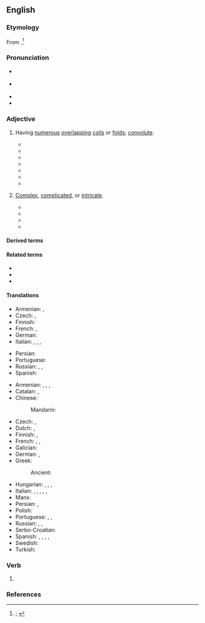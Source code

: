 ==English==
{{was wotd|2020|February|9}}

===Etymology===
From {{suffix|en|convolute|d}}.<ref>{{R:OED Online|pos=adj|id=40878|date=1893|nodot=yes}}; {{R:Lexico|pos=adj}}</ref>

===Pronunciation===
* {{a|RP}} {{IPA|en|/ˌkɒnvəˈl(j)uːtɪd/|/ˈkɒnvəl(j)uːtɪd/|/-vəʊ-/}}
* {{a|GA}} {{IPA|en|/ˌkɑnvəˈlutəd/|/ˈkɑnvəˌlutəd/|[-ɾəd]}}
* {{audio|en|En-us-convoluted.ogg|Audio (GA)}}
* {{hyphenation|en|con|vo|lut|ed}}

===Adjective===
{{en-adj}}

# {{lb|en|chiefly|anatomy|zoology}} Having [[numerous]] [[overlapping#Adjective|overlapping]] [[coil#Noun|coils]] or [[fold#Noun|folds]]; [[convolute]].
#: {{synonyms|en|meandrine|q1=biology, geology|obvolute|torquated|tortuous}}
#: {{antonyms|en|unconvoluted}}
#* {{quote-journal|en|author=Edward Tyson|authorlink=Edward Tyson|title=Lumbricus Latus, or a Discourse Read before the {{w|Royal Society}} of the Joynted Worm,{{nb...|wherein a Great Many Mistakes of Former Writers Concerning It, are Remarked; Its Natural History, from More Exact Observations is Attempted; and the Whole Urged, as a Difficulty against the Doctrine of Univocal Generation: by Edward Tyson M.D. Col. Med. Lond. nec non Reg. Societ. Soc.}}|journal=[[w:Philosophical Transactions of the Royal Society|Philosophical Transactions. Giving Some Accompt of the Present Undertakings, Studies and Labours of the Ingenious in Many Considerable Parts of the World]]|location=Oxford|publisher=Printed at the Theater, and are to be sold by [[w:Moses Pitt|Moses Pit]]{{nb...|at the Angel}}, and Samuel Smith{{nb...|at the Princes Arms in St. Pauls Church-yard London.}}|date={{J2G|10 April 1683}}|volume=XIII|issue=146|page=130|pageurl=https://books.google.com/books?id=wcJeAAAAcAAJ&pg=PA130|oclc=630046584|passage=[B]y the means of theſe ''hooks'', and Spikes it [a [[tapeworm]] in the intestines] might faſten it ſelf, and ſo prevent it's too eaſy ''ejection'' out of the body. For it being ſo very ''long'', and large too, and it's body in many places winding, and '''''convoluted''''', the deſcent of the ''fæces'' upon all occaſions would be apt to carry it out with them; had it not this hold, [...]}}
#* {{quote-book|en|author=John Hill|authorlink=John Hill (botanist)|entry=ANGUILLA, the Eel|entryurl=https://books.google.com/books?id=lzigAAAAMAAJ&pg=PP35|title=Urania: Or, A Compleat View of the Heavens; Containing the Antient and Modern Astronomy, in the Form of a Dictionary:{{nb...|Illustrated with a Great Number of Figures, Comprising All the Constellations, with the Stars Laid down According to Their Exact Situations and Magnitudes, from Repeated and Accurate Observations. In which, beside Explanations of All the Terms Used in that Science, by the Early as well as Late Authors, and in the Arabian, as well as the Egyptian and Grecian Astronomy, the Science is Traced from Its Origin to the Present Period, and, the Improvements Made, from Time to Time, are Laid down in a Plain and Familiar Manner. The Sun, Stars, Planets, and Comets are Described; and Their Theory Explained According to the Received Opinions of the Present Time; the Several Systems of the Universe are Delivered; and the Constellations are Described at Large, with the Number, Magnitude, and Situation of the Stars that Compose Them; Their Origin Explained According to the Egyptian Hieroglyphics, and the Grecian Fable; and a Very Particular Enquiry is Made into the History of Those Mentioned in the Sacred Writings, and in the Old Poets and Historians. A Work Intended for General Use, Intelligible to All Capacities, and Calculated for Entertainment as well as Instruction.}}|location=London|publisher=Printed for T. Gardner,{{nb...|at Cowley’s Head, in the Strand; and sold by all the booksellers in Great Britain and Ireland.}}|year=1754|oclc=836725522|passage=The figure [of the constellation Anguilla] is that of the common eel in that '''convoluted''' ſtate in which it is uſually ſeen when in motion.}}
#* {{quote-book|en|author=William P[aul] C[rillon] Barton|authorlink=William P. C. Barton|chapter=Listera convallarioides|title=A Flora of North America.{{nb...|Illustrated by Coloured Figures. Drawn from Nature.}}|location=Philadelphia, Pa.|publisher=[[w:Henry Charles Carey|H[enry] C[harles] Carey]] & [[w:Isaac Lea|I[saac] Lea]]{{nb...|—Chestnut Street.}}|year=1822|volume=II|page=8|pageurl=https://books.google.com/books?id=pQJBAQAAMAAJ&pg=PA4|oclc=10463433|passage=Petals five, generally reflected, the three exterior ovate, hollowed; the two interior longer and '''convoluted'''.}}
#* {{quote-book|en|author=George Brettingham Sowerby|authorlink=George Brettingham Sowerby I|chapter=Ammonites|chapterurl=https://books.google.com/books?id=XUZMAAAAcAAJ&pg=PP17|title=Number XXXIV. [...] of the Genera of Recent and Fossil Shells, for the Use of Students in Conchology and Geology|location=London|publisher=G. B. Sowerby,{{nb...|156, Regent Street.}}|date=31 March 1831|oclc=1125415761|passage=Among the various fossil shells which abound in the secondary beds, and which are not known in a recent state, one of the most remarkable and numerous is the Genus ''Ammonites'', commonly called ''Cornu Ammonis'' from its resemblance to the '''convoluted''' horn generally represented on the head of Jupiter Ammon in mythological history. [...] This Genus, which consists of discoid, '''convoluted''', chambered shells with contiguous volutions, the margins of whose septa are lobated and sinuous, and whose siphunculus is dorsal, is very nearly related to Nautilus, [...]}}
#* {{RQ:Conrad Nostromo|chapter=VII|page=347|passage=The great mass of cloud filling the head of the gulf had long red smears amongst its '''convoluted''' folds of grey and black, as of a floating mantle stained with blood.}}
#* {{quote-book|en|author=Roger Penrose|authorlink=Roger Penrose|chapter=Real Brains and Model Brains|title=[[w:The Emperor's New Mind|The Emperor’s New Mind: Concerning Computers, Minds and The Laws of Physics]]|location=Oxford, Oxfordshire|publisher={{w|Oxford University Press}}|year=1989|isbn=978-0-19-851973-7|edition2=paperback|location2=Oxford, Oxfordshire|publisher2=Oxford University Press|year2=1999|page2=483|pageurl2=https://books.google.com/books?id=iW8hyHwixtIC&pg=PA483|isbn2=978-0-19-286198-6|passage=Closer examination, however, begins to reveal the brain as having a much more intricate structure and sophisticated organization [...]. The large '''convoluted''' (and most porridge-like) portion on top is referred to as the ''cerebrum''.}}
#* {{quote-book|en|chapter=Make Me a Molecule|editor=Nina Hall|title=The Age of the Molecule|location=London|publisher={{w|Royal Society of Chemistry}}|year=1999|page=14|pageurl=https://books.google.com/books?id=JQ7LymJHpNAC&pg=PT1|isbn=978-0-85404-945-5|passage=Everyone is familiar with the Hollywood cliche of the 'mad scientist' crouching over '''convoluted''' glassware in which fuming green liquids bubble away.}}
# {{lb|en|figuratively}} [[complex#Adjective|Complex]], [[complicated#Adjective|complicated]], or [[intricate]].
#: {{synonyms|en|Thesaurus:complex}}
#: {{antonyms|en|unconvoluted}}
#: {{ux|en|He gave a '''convoluted''' explanation that amounted to little more than a weak excuse for his absence.}}
#* {{quote-book|en|author=R[obert] Walsh|authorlink=Robert Walsh (Irish writer)|chapter=IV|title=A Residence at Constantinople, during a Period Including the Commencement, Progress, and Termination of the Greek and Turkish Revolutions: [...] Two Volumes|location=London|publisher=Frederick Westley and A. H. Davis,{{nb...|Stationers’-Hall Court.}}|year=1836|volume=II|pages=90–91|pageurl=https://books.google.com/books?id=8GNCAAAAcAAJ&pg=PA90|oclc=224367715|passage=There is a '''convoluted''' cypher which designates the name and titles of the Sultan, contained in a single complicated figure, which is seen on the coins of the empire, and on all public edifices.}}
#* {{quote-book|en|author=Robert Walsh|authorlink=Robert Walsh (Irish writer)|chapter=Guzel-Hissar, and the Plain of the Meander. Asia Minor.|title=Constantinople and the Scenery of the Seven Churches of Asia Minor Illustrated.{{nb...|In a Series of Drawings from Nature by Thomas Allom. With Descriptions of the Plates.}}|location=London; Liverpool|publisher=Peter Jackson, late Fisher, Son, & Co.{{nb...|The Caxton Press, Angel Street, St. Martins-le-Grand, London; 11, Post-Office Place, Liverpool; & 93, Piccadilly, Manchester.}}|year=[1839?]|volume=II|pages=26–27|pageurl=https://books.google.com/books?id=dh5fAAAAcAAJ&pg=PA24-IA11|oclc=557782031|passage=The river Meander [now the {{w|Büyük Menderes River}}] is perhaps the most celebrated of all antiquity, and has been made a generic term, in most languages, to designate a winding stream; [...] It afforded [[w:Daedalus|Dædalus]] the model for his labyrinth, and travellers have discovered in many parts the various accurate outlines of some of the most '''convoluted''' letters of the Greek alphabet.}}
#* {{quote-book|en|author=Keith Soothill|authorlink=Keith Soothill|chapter=Foreword|mainauthor=Herschel Prins|title=Will They Do it Again?: Risk Assessment and Management in Criminal Justice and Psychiatry|location=London; New York, N.Y.|publisher={{w|Routledge}}|year=1999|page=xi|pageurl=https://books.google.com/books?id=OuTEZSrr7nkC&pg=PR11|isbn=978-0-415-16017-9|passage=[H]e [Herschel Prins] has a very special talent for making '''convoluted''' and tortured topics clear. Clarity rarely enhances one's academic reputation, for there is little left to argue about. Clarity, however, appeals to readers, for they can begin to understand a subject which the experts have begun to claim.}}
#* {{quote-web|en|author=A. A. Dowd|title=''[[w:Mission: Impossible – Fallout|Fallout]]'' may be the Most Breathlessly Intense ''Mission: Impossible'' Adventure Yet|url=https://film.avclub.com/fallout-may-be-the-most-breathlessly-intense-mission-i-1827872096|archiveurl=https://web.archive.org/web/20180731040150/https://film.avclub.com/fallout-may-be-the-most-breathlessly-intense-mission-i-1827872096|archivedate=31 July 2018|work={{w|The A.V. Club}}|date=25 July 2018|passage=The plots of ''[[w:Mission: Impossible (film series)|Mission: Impossible]]'' movies tend to be '''convoluted''' but negligible, really only there to provide connective tissue between jaw-dropping set pieces.}}

====Derived terms====
{{col3|en|convolutedly|convolutedness|distal convoluted tubule|proximal convoluted tubule|unconvoluted}}

====Related terms====
* {{l|en|convolve}}
* {{l|en|convolute}}
* {{l|en|convolution}}

====Translations====
{{trans-top|having numerous overlapping coils or folds}}
* Armenian: {{t+|hy|ոլորապտույտ}}, {{t|hy|ոլոր-մոլոր}}
* Czech: {{t|cs|propletený}}, {{t|cs|zamotaný}}
* Finnish: {{t+|fi|kierteinen}}
* French: {{t+|fr|convoluté}}, {{t+|fr|circonvolutif}} {{qualifier|biology}}
* German: {{t+|de|gewunden}}
* Italian: {{t+|it|convoluto}}, {{t+|it|accartocciato}}, {{t+|it|appallottolato}}, {{t+|it|spiegazzato}}
{{trans-mid}}
* Persian: {{t+|fa|پیچاپیچ|tr=pičâpič|sc=fa-Arab}}
* Portuguese: {{t+|pt|convoluto}}
* Russian: {{t+|ru|изви́листый}}, {{t+|ru|кручёный}}, {{t+|ru|вито́й}}
* Spanish: {{t|es|convoluto}}
{{trans-bottom}}

{{trans-top|complex}}
* Armenian: {{t+|hy|մանվածապատ}}, {{t+|hy|ոլորապտույտ}}, {{t|hy|ոլոր-մոլոր}}, {{t+|hy|խրթին}}
* Catalan: {{t+|ca|complicat}}, {{t+|ca|enrevessat}}
* Chinese:
*: Mandarin: {{t+|cmn|曲折|tr=qūzhé}}
* Czech: {{t+|cs|komplikovaný}}, {{t+|cs|složitý}}
* Dutch: {{t+|nl|gecompliceerd}}, {{t+|nl|ingewikkeld}}
* Finnish: {{t+|fi|monimutkainen}}, {{t+|fi|mutkikas}}
* French: {{t+|fr|alambiqué}}, {{t+|fr|compliqué}}, {{t+|fr|tortueux}}
* Galician: {{t|gl|complicado|m}}
* German: {{t+|de|verschlungen}}, {{t+|de|verwickelt}}
* Greek:
*: Ancient: {{t|grc|πολύπλοκος}}
{{trans-mid}}
* Hungarian: {{t+|hu|bonyolult}}, {{t+|hu|komplikált}}, {{t+|hu|tekervényes}}, {{t+|hu|nyakatekert}}
* Italian: {{t+|it|complicato}}, {{t+|it|contorto}}, {{t+|it|intricato}}, {{t|it|involuto}}, {{t|it|labirintico}}, {{t+|it|tortuoso}}
* Manx: {{t|gv|lhoobagh}}
* Persian: {{t+|fa|پیچیده|tr=pičide|sc=fa-Arab}}, {{t|fa|در هم پیچیده|tr=dar ham pičide|sc=fa-Arab}}
* Polish: {{t+|pl|zawiły|m}}
* Portuguese: {{t+|pt|complicado}}, {{t|pt|enrolado}}, {{t|pt|labiríntico}}
* Russian: {{t+|ru|изощрённый}}, {{t+|ru|сло́жный}}, {{t+|ru|запу́танный}}
* Serbo-Croatian: {{t|sh|замршен|m|tr=zamršen}}
* Spanish: {{t|es|convoluto}}, {{t+|es|alambicado}}, {{t+|es|complicado}}, {{t+|es|enredado|m}}, {{t+|es|enrevesado}}
* Swedish: {{t+|sv|komplicerad}}
* Turkish: {{t|tr|anlaşılması güç}}
{{trans-bottom}}

===Verb===
{{head|en|verb form}}

# {{en-past of|convolute}}

===References===
<references />